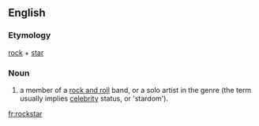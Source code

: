 ==English==
{{wikipedia|dab=Rock Star}}
===Etymology===
[[rock]] + [[star]]

===Noun===
{{en-noun}}
#a member of a [[rock and roll]] band, or a solo artist in the genre (the term usually implies [[celebrity]] status, or 'stardom').

[[fr:rockstar]]